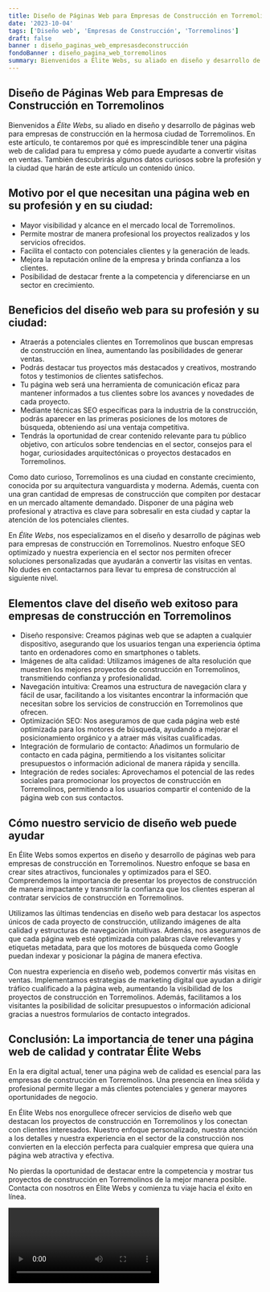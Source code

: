 ```yaml
---
title: Diseño de Páginas Web para Empresas de Construcción en Torremolinos
date: '2023-10-04'
tags: ['Diseño web', 'Empresas de Construcción', 'Torremolinos']
draft: false
banner : diseño_paginas_web_empresasdeconstrucción
fondoBanner : diseño_pagina_web_torremolinos
summary: Bienvenidos a Élite Webs, su aliado en diseño y desarrollo de páginas web para empresas de construcción en la hermosa ciudad de Torremolinos. En este artículo, te contaremos por qué es imprescindible tener una página web de calidad para tu empresa y cómo puede ayudarte a convertir visitas en ventas. También descubrirás algunos datos curiosos sobre la profesión y la ciudad que harán de este artículo un contenido único.
---
```


## Diseño de Páginas Web para Empresas de Construcción en Torremolinos

Bienvenidos a *Élite Webs*, su aliado en diseño y desarrollo de páginas web para empresas de construcción en la hermosa ciudad de Torremolinos. En este artículo, te contaremos por qué es imprescindible tener una página web de calidad para tu empresa y cómo puede ayudarte a convertir visitas en ventas. También descubrirás algunos datos curiosos sobre la profesión y la ciudad que harán de este artículo un contenido único.

## Motivo por el que necesitan una página web en su profesión y en su ciudad:

- Mayor visibilidad y alcance en el mercado local de Torremolinos.
- Permite mostrar de manera profesional los proyectos realizados y los servicios ofrecidos.
- Facilita el contacto con potenciales clientes y la generación de leads.
- Mejora la reputación online de la empresa y brinda confianza a los clientes.
- Posibilidad de destacar frente a la competencia y diferenciarse en un sector en crecimiento.

## Beneficios del diseño web para su profesión y su ciudad:

- Atraerás a potenciales clientes en Torremolinos que buscan empresas de construcción en línea, aumentando las posibilidades de generar ventas.
- Podrás destacar tus proyectos más destacados y creativos, mostrando fotos y testimonios de clientes satisfechos.
- Tu página web será una herramienta de comunicación eficaz para mantener informados a tus clientes sobre los avances y novedades de cada proyecto.
- Mediante técnicas SEO específicas para la industria de la construcción, podrás aparecer en las primeras posiciones de los motores de búsqueda, obteniendo así una ventaja competitiva.
- Tendrás la oportunidad de crear contenido relevante para tu público objetivo, con artículos sobre tendencias en el sector, consejos para el hogar, curiosidades arquitectónicas o proyectos destacados en Torremolinos.

Como dato curioso, Torremolinos es una ciudad en constante crecimiento, conocida por su arquitectura vanguardista y moderna. Además, cuenta con una gran cantidad de empresas de construcción que compiten por destacar en un mercado altamente demandado. Disponer de una página web profesional y atractiva es clave para sobresalir en esta ciudad y captar la atención de los potenciales clientes.

En *Élite Webs*, nos especializamos en el diseño y desarrollo de páginas web para empresas de construcción en Torremolinos. Nuestro enfoque SEO optimizado y nuestra experiencia en el sector nos permiten ofrecer soluciones personalizadas que ayudarán a convertir las visitas en ventas. No dudes en contactarnos para llevar tu empresa de construcción al siguiente nivel.

<GifSeo />

<Cta />

## Elementos clave del diseño web exitoso para empresas de construcción en Torremolinos

- Diseño responsive: Creamos páginas web que se adapten a cualquier dispositivo, asegurando que los usuarios tengan una experiencia óptima tanto en ordenadores como en smartphones o tablets.
- Imágenes de alta calidad: Utilizamos imágenes de alta resolución que muestren los mejores proyectos de construcción en Torremolinos, transmitiendo confianza y profesionalidad.
- Navegación intuitiva: Creamos una estructura de navegación clara y fácil de usar, facilitando a los visitantes encontrar la información que necesitan sobre los servicios de construcción en Torremolinos que ofrecen.
- Optimización SEO: Nos aseguramos de que cada página web esté optimizada para los motores de búsqueda, ayudando a mejorar el posicionamiento orgánico y a atraer más visitas cualificadas.
- Integración de formulario de contacto: Añadimos un formulario de contacto en cada página, permitiendo a los visitantes solicitar presupuestos o información adicional de manera rápida y sencilla.
- Integración de redes sociales: Aprovechamos el potencial de las redes sociales para promocionar los proyectos de construcción en Torremolinos, permitiendo a los usuarios compartir el contenido de la página web con sus contactos.

## Cómo nuestro servicio de diseño web puede ayudar

En Élite Webs somos expertos en diseño y desarrollo de páginas web para empresas de construcción en Torremolinos. Nuestro enfoque se basa en crear sites atractivos, funcionales y optimizados para el SEO. Comprendemos la importancia de presentar los proyectos de construcción de manera impactante y transmitir la confianza que los clientes esperan al contratar servicios de construcción en Torremolinos.

Utilizamos las últimas tendencias en diseño web para destacar los aspectos únicos de cada proyecto de construcción, utilizando imágenes de alta calidad y estructuras de navegación intuitivas. Además, nos aseguramos de que cada página web esté optimizada con palabras clave relevantes y etiquetas metadata, para que los motores de búsqueda como Google puedan indexar y posicionar la página de manera efectiva.

Con nuestra experiencia en diseño web, podemos convertir más visitas en ventas. Implementamos estrategias de marketing digital que ayudan a dirigir tráfico cualificado a la página web, aumentando la visibilidad de los proyectos de construcción en Torremolinos. Además, facilitamos a los visitantes la posibilidad de solicitar presupuestos o información adicional gracias a nuestros formularios de contacto integrados.

## Conclusión: La importancia de tener una página web de calidad y contratar Élite Webs

En la era digital actual, tener una página web de calidad es esencial para las empresas de construcción en Torremolinos. Una presencia en línea sólida y profesional permite llegar a más clientes potenciales y generar mayores oportunidades de negocio.

En Élite Webs nos enorgullece ofrecer servicios de diseño web que destacan los proyectos de construcción en Torremolinos y los conectan con clientes interesados. Nuestro enfoque personalizado, nuestra atención a los detalles y nuestra experiencia en el sector de la construcción nos convierten en la elección perfecta para cualquier empresa que quiera una página web atractiva y efectiva.

No pierdas la oportunidad de destacar entre la competencia y mostrar tus proyectos de construcción en Torremolinos de la mejor manera posible. Contacta con nosotros en Élite Webs y comienza tu viaje hacia el éxito en línea.

<Video />

<CtaBot job='Empresas de Construcción' city='Torremolinos'/>

<Gmaps query='Torremolinos+españa+maps' />